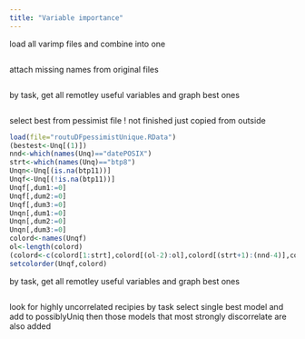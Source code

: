 ---
title: "Variable importance"
---
load all varimp files and combine into one
```{r}

```
attach missing names from original files
```{r}

```
by task, get all remotley useful variables and graph best ones
```{r}

```
select best from pessimist file ! not finished just copied from outside
```{r}
load(file="routuDFpessimistUnique.RData")
(bestest<-Unq[(1)])
nnd<-which(names(Unq)=="datePOSIX")
strt<-which(names(Unq)=="btp8")
Unqn<-Unq[(is.na(btp11))]
Unqf<-Unq[(!is.na(btp11))]
Unqf[,dum1:=0]
Unqf[,dum2:=0]
Unqf[,dum3:=0]
Unqn[,dum1:=0]
Unqn[,dum2:=0]
Unqn[,dum3:=0]
colord<-names(Unqf)
ol<-length(colord)
(colord<-c(colord[1:strt],colord[(ol-2):ol],colord[(strt+1):(nnd-4)],colord[(nnd):(ol-3)]))
setcolorder(Unqf,colord)

```
by task, get all remotley useful variables and graph best ones
```{r}

```
look for highly uncorrelated recipies
by task select single best model and add to possiblyUniq
then those models that most strongly discorrelate are also added
```{r}

```




